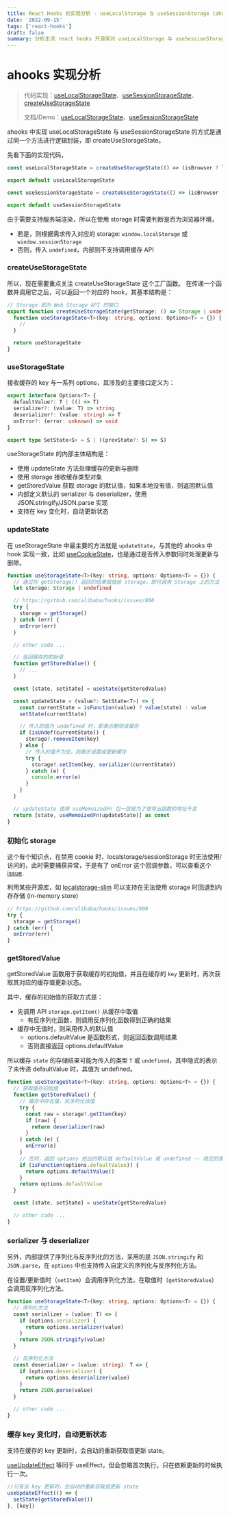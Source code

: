 ```yaml
---
title: React Hooks 的实现分析 - useLocalStorage 与 useSessionStorage (ahooks)
date: '2022-09-15'
tags: ['react-hooks']
draft: false
summary: 分析主流 react hooks 开源库对 useLocalStorage 与 useSessionStorage 的实现方式 (ahooks)
---
```


# ahooks 实现分析

> 代码实现：[useLocalStorageState][4-1]、[useSessionStorageState][4-2]、[createUseStorageState][4-3]
>
> 文档/Demo：[useLocalStorageState][4-4]、[useSessionStorageState][4-5]

[4-1]: https://github.com/alibaba/hooks/blob/master/packages/hooks/src/useLocalStorageState/index.ts
[4-2]: https://github.com/alibaba/hooks/blob/master/packages/hooks/src/useSessionStorageState/index.ts
[4-3]: https://github.com/alibaba/hooks/blob/master/packages/hooks/src/createUseStorageState/index.ts
[4-4]: https://ahooks.js.org/zh-CN/hooks/use-local-storage-state
[4-5]: https://ahooks.js.org/zh-CN/hooks/use-session-storage-state

ahooks 中实现 useLocalStorageState 与 useSessionStorageState 的方式是通过同一个方法进行逻辑封装，即 createUseStorageState。

先看下面的实现代码，

```typescript
const useLocalStorageState = createUseStorageState(() => (isBrowser ? localStorage : undefined))

export default useLocalStorageState
```

```typescript
const useSessionStorageState = createUseStorageState(() => (isBrowser ? sessionStorage : undefined))

export default useSessionStorageState
```

由于需要支持服务端渲染，所以在使用 storage 时需要判断是否为浏览器环境，

- 若是，则根据需求传入对应的 storage: `window.localStorage` 或 `window.sessionStorage`
- 否则，传入 `undefined`，内部则不支持调用缓存 API

### createUseStorageState

所以，现在需要重点关注 createUseStorageState 这个工厂函数。
在传递一个函数并调用它之后，可以返回一个对应的 hook，其基本结构是：

```typescript
// Storage 即为 Web Storage API 的接口
export function createUseStorageState(getStorage: () => Storage | undefined) {
  function useStorageState<T>(key: string, options: Options<T> = {}) {
    //
  }

  return useStorageState
}
```

### useStorageState

接收缓存的 key 与一系列 options，其涉及的主要接口定义为：

```typescript
export interface Options<T> {
  defaultValue?: T | (() => T)
  serializer?: (value: T) => string
  deserializer?: (value: string) => T
  onError?: (error: unknown) => void
}

export type SetState<S> = S | ((prevState?: S) => S)
```

useStorageState 的内部主体结构是：

- 使用 updateState 方法处理缓存的更新与删除
- 使用 storage 接收缓存类型对象
- getStoredValue 获取 storage 的默认值，如果本地没有值，则返回默认值
- 内部定义默认的 serializer 与 deserializer，使用 JSON.stringify/JSON.parse 实现
- 支持在 key 变化时，自动更新状态

### updateState

在 useStorageState 中最主要的方法就是 `updateState`，与其他的 ahooks 中 hook 实现一致，比如 [useCookieState][5-1]，也是通过是否传入参数同时处理更新与删除。

```typescript
function useStorageState<T>(key: string, options: Options<T> = {}) {
  // 通过将 getStorage() 返回的结果赋值给 storage，即可调用 Storage 上的方法
  let storage: Storage | undefined

  // https://github.com/alibaba/hooks/issues/800
  try {
    storage = getStorage()
  } catch (err) {
    onError(err)
  }

  // other code ...

  // 返回缓存的初始值
  function getStoredValue() {
    // ...
  }

  const [state, setState] = useState(getStoredValue)

  const updateState = (value?: SetState<T>) => {
    const currentState = isFunction(value) ? value(state) : value
    setState(currentState)

    // 传入的值为 undefined 时，即表示删除该缓存
    if (isUndef(currentState)) {
      storage?.removeItem(key)
    } else {
      // 传入的值不为空，则表示设置或更新缓存
      try {
        storage?.setItem(key, serializer(currentState))
      } catch (e) {
        console.error(e)
      }
    }
  }

  // updateState 使用 useMemoizedFn 包一层是为了使导出函数的地址不变
  return [state, useMemoizedFn(updateState)] as const
}
```

### 初始化 storage

这个有个知识点，在禁用 cookie 时，localstorage/sessionStorage 时无法使用/访问的，此时需要捕获异常，于是有了 onError 这个回调参数，可以查看这个 [issue][5-3].

利用某些开源库，如 [localstorage-slim][5-4] 可以支持在无法使用 storage 时回退到内存存储 (in-memory store)

```typescript
// https://github.com/alibaba/hooks/issues/800
try {
  storage = getStorage()
} catch (err) {
  onError(err)
}
```

### getStoredValue

getStoredValue 函数用于获取缓存的初始值，并且在缓存的 `key` 更新时，再次获取其对应的缓存值更新状态。

其中，缓存的初始值的获取方式是：

- 先调用 API `storage.getItem()` 从缓存中取值
  - 有反序列化函数，则调用反序列化函数得到正确的结果
- 缓存中无值时，则采用传入的默认值
  - options.defaultValue 是函数形式，则返回函数调用结果
  - 否则直接返回 options.defaultValue

所以缓存 `state` 的存储结果可能为传入的类型 `T` 或 `undefined`，其中隐式的表示了未传递 defaultValue 时，其值为 undefined。

```typescript
function useStorageState<T>(key: string, options: Options<T> = {}) {
  // 获取缓存初始值
  function getStoredValue() {
    // 缓存中存在值，反序列化该值
    try {
      const raw = storage?.getItem(key)
      if (raw) {
        return deserializer(raw)
      }
    } catch (e) {
      onError(e)
    }
    // 否则，返回 options 给出的默认值 defaultValue 或 undefined —— 隐式的表示未传递 defaultValue 时，即为 undefined
    if (isFunction(options.defaultValue)) {
      return options.defaultValue()
    }
    return options.defaultValue
  }

  const [state, setState] = useState(getStoredValue)

  // other code ...
}
```

### serializer 与 deserializer

另外，内部提供了序列化与反序列化的方法，采用的是 `JSON.stringify` 和 `JSON.parse`，在 `options` 中也支持传入自定义的序列化与反序列化方法。

在设置/更新值时（`setItem`）会调用序列化方法，在取值时（`getStoredValue`）会调用反序列化方法。

```typescript
function useStorageState<T>(key: string, options: Options<T> = {}) {
  // 序列化方法
  const serializer = (value: T) => {
    if (options.serializer) {
      return options.serializer(value)
    }
    return JSON.stringify(value)
  }

  // 反序列化方法
  const deserializer = (value: string): T => {
    if (options.deserializer) {
      return options.deserializer(value)
    }
    return JSON.parse(value)
  }

  // other code ...
}
```

### 缓存 key 变化时，自动更新状态

支持在缓存的 key 更新时，会自动的重新获取值更新 state。

[useUpdateEffect][5-2] 等同于 useEffect，但会忽略首次执行，只在依赖更新的时候执行一次。

```typescript
//只有当 key 更新时，会自动的重新获取值更新 state
useUpdateEffect(() => {
  setState(getStoredValue())
}, [key])
```

[5-1]: ./use-cookie#ahooks
[5-2]: https://ahooks.js.org/zh-CN/hooks/use-update-effect
[5-3]: https://github.com/alibaba/hooks/issues/800
[5-4]: https://www.npmjs.com/package/localstorage-slim
